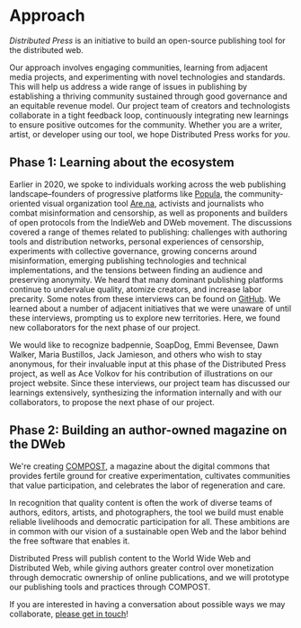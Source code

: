 # Approach
_Distributed Press_ is an initiative to build an open-source publishing tool for the distributed web.

Our approach involves engaging communities, learning from adjacent media projects, and experimenting with novel technologies and standards. This will help us address a wide range of issues in publishing by establishing a thriving community sustained through good governance and an equitable revenue model.
Our project team of creators and technologists collaborate in a tight feedback loop, continuously integrating new learnings to ensure positive outcomes for the community. Whether you are a writer, artist, or developer using our tool, we hope Distributed Press works for _you_.

## Phase 1: Learning about the ecosystem

Earlier in 2020, we spoke to individuals working across the web publishing landscape–founders of progressive platforms like [Popula](https://popula.com), the community-oriented visual organization tool [Are.na](http://are.na), activists and journalists who combat misinformation and censorship, as well as proponents and builders of open protocols from the IndieWeb and DWeb movement.
The discussions covered a range of themes related to publishing: challenges with authoring tools and distribution networks, personal experiences of censorship, experiments with collective governance, growing concerns around misinformation, emerging publishing technologies and technical implementations, and the tensions between finding an audience and preserving anonymity. We heard that many dominant publishing platforms continue to undervalue quality, atomize creators, and increase labor precarity.
Some notes from these interviews can be found on [GitHub](https://github.com/hyphacoop/distributed.press/blob/master/interviews.md).
We learned about a number of adjacent initiatives that we were unaware of until these interviews, prompting us to explore new territories. Here, we found new collaborators for the next phase of our project.

We would like to recognize badpennie, SoapDog, Emmi Bevensee, Dawn Walker, Maria Bustillos, Jack Jamieson, and others who wish to stay anonymous, for their invaluable input at this phase of the Distributed Press project, as well as Ace Volkov for his contribution of illustrations on our project website.
Since these interviews, our project team has discussed our learnings extensively, synthesizing the information internally and with our collaborators, to propose the next phase of our project.

## Phase 2: Building an author-owned magazine on the DWeb

We're creating [COMPOST](https://compost.digital), a magazine about the digital commons that provides fertile ground for creative experimentation, cultivates communities that value participation, and celebrates the labor of regeneration and care.

In recognition that quality content is often the work of diverse teams of authors, editors, artists, and photographers, the tool we build must enable reliable livelihoods and democratic participation for all.
These ambitions are in common with our vision of a sustainable open Web and the labor behind the free software that enables it.

Distributed Press will publish content to the World Wide Web and Distributed Web, while giving authors greater control over monetization through democratic ownership of online publications, and we will prototype our publishing tools and practices through COMPOST.

If you are interested in having a conversation about possible ways we may collaborate, [please get in touch](mailto:hello@distributed.press)!
